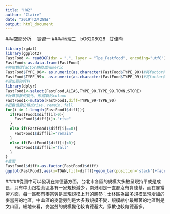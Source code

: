 ```yaml
---
title: "HW2"
author: "Claire"
date: "2019年2月28日"
output: html_document
---
```


###空間分析　 實習一
####地理二　b06208028　甘佳昀　
```r
library(rgdal)
library(ggplot2)
FastFood <- readOGR(dsn = ".", layer = "Tpe_Fastfood", encoding="utf8")
FastFood<-as.data.frame(FastFood)
#將家數從factor轉換成numeric
FastFood$TYPE_90<- as.numeric(as.character(FastFood$TYPE_90))#將factor轉換
FastFood$TYPE_99<- as.numeric(as.character(FastFood$TYPE_99))#將factor轉換
#選出要的資料
library(dplyr)
FastFood1<-select(FastFood,ALIAS,TYPE_90,TYPE_99,TOWN,STORE)
#計算家數的變化，形成新的column
FastFood1<-mutate(FastFood1,diff=TYPE_99-TYPE_90)
#把數值變化轉成rise、remain、fall
for(i in 1:length(FastFood1$diff)){
  if(FastFood1$diff[i]>0){
    FastFood1$diff[i]<-"rise"
  }
  else if(FastFood1$diff[i]==0){
    FastFood1$diff[i]="remain"
  }
  else if(FastFood1$diff[i]<0){
    FastFood1$diff[i]="fall"
  }
}
#畫圖
FastFood1$diff<-as.factor(FastFood1$diff)
ggplot(FastFood1,aes(x=TOWN,fill=diff))+geom_bar(position='stack')+facet_grid(STORE~.)

```

#####從圖中可以發現在肯德基方面，台北市各區的規模大多數呈現持平或是成長，只有中山跟松山區各有一家規模減少，南港則是一直都沒有肯德基。而在麥當勞方面，每一區都有麥當勞是呈現規模上升的趨勢；士林區為最多規模呈現增加的麥當勞的地區，中山區的麥當勞則是大多數規模不變，規模縮小最顯著的地區則是文山區。總地來看，麥當勞的規模變化較肯德基大，家數也較肯德基多。